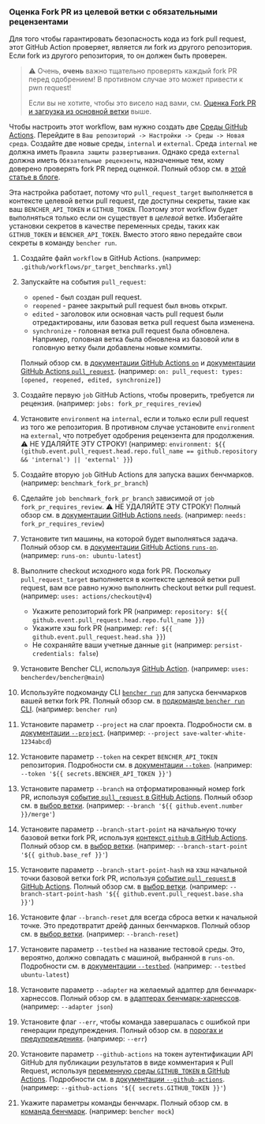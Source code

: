 
### Оценка Fork PR из целевой ветки с обязательными рецензентами

Для того чтобы гарантировать безопасность кода из fork pull request,
этот GitHub Action проверяет, является ли fork из другого репозитория.
Если fork из другого репозитория, то он должен быть проверен.

> ⚠️ Очень, **очень** важно тщательно проверять каждый fork PR перед одобрением!
> В противном случае это может привести к pwn request!
>
> Если вы не хотите, чтобы это висело над вами, см. [Оценка Fork PR и загрузка из основной ветки][benchmark fork pr and upload from default branch] выше.

Чтобы настроить этот workflow, вам нужно создать две
[Среды GitHub Actions][github actions environments].
Перейдите в `Ваш репозиторий -> Настройки -> Среды -> Новая среда`.
Создайте две новые среды, `internal` и `external`.
Среда `internal` не должна иметь `Правила защиты развертывания`.
Однако среда `external` должна иметь `Обязательные рецензенты`, назначенные тем, кому доверено проверять fork PR перед оценкой.
Полный обзор см. в [этой статье в блоге][iterative.ai blog].

Эта настройка работает, потому что `pull_request_target` выполняется в контексте целевой ветки pull request,
где доступны секреты, такие как ваш `BENCHER_API_TOKEN` и `GITHUB_TOKEN`.
Поэтому этот workflow будет выполняться только если он существует в _целевой_ ветке.
Избегайте установки секретов в качестве переменных среды, таких как `GITHUB_TOKEN` и `BENCHER_API_TOKEN`.
Вместо этого явно передайте свои секреты в команду `bencher run`.

<PullRequestsForkReviewerCode />

1. Создайте файл `workflow` в GitHub Actions.
   (например: `.github/workflows/pr_target_benchmarks.yml`)
2. Запускайте на события `pull_request`:
    - `opened` - был создан pull request.
    - `reopened` - ранее закрытый pull request был вновь открыт.
    - `edited` - заголовок или основная часть pull request были отредактированы, или базовая ветка pull request была изменена.
    - `synchronize` - головная ветка pull request была обновлена.
      Например, головная ветка была обновлена из базовой или в головную ветку были добавлены новые коммиты.

   Полный обзор см. в [документации GitHub Actions `on`][github actions on]
   и [документации GitHub Actions `pull_request`][github action pull_request].
   (например: `on: pull_request: types: [opened, reopened, edited, synchronize]`)
3. Создайте первую `job` GitHub Actions, чтобы проверить, требуется ли рецензия.
   (например: `jobs: fork_pr_requires_review`)
4. Установите `environment` на `internal`, если и только если pull request из того же репозитория.
   В противном случае установите `environment` на `external`, что потребует одобрения рецензента для продолжения.
   ⚠️ НЕ УДАЛЯЙТЕ ЭТУ СТРОКУ!
   (например: `environment: ${{ (github.event.pull_request.head.repo.full_name == github.repository && 'internal') || 'external' }}`)
5. Создайте вторую `job` GitHub Actions для запуска ваших бенчмарков.
   (например: `benchmark_fork_pr_branch`)
6. Сделайте `job benchmark_fork_pr_branch` зависимой от `job fork_pr_requires_review`.
   ⚠️ НЕ УДАЛЯЙТЕ ЭТУ СТРОКУ!
   Полный обзор см. в [документации GitHub Actions `needs`][github actions needs].
   (например: `needs: fork_pr_requires_review`)
7. Установите тип машины, на которой будет выполняться задача.
   Полный обзор см. в [документации GitHub Actions `runs-on`][github actions runs-on].
   (например: `runs-on: ubuntu-latest`)
8. Выполните checkout исходного кода fork PR.
   Поскольку `pull_request_target` выполняется в контексте целевой ветки pull request,
   вам все равно нужно выполнить checkout ветки pull request.
   (например: `uses: actions/checkout@v4`)
    - Укажите репозиторий fork PR (например: `repository: ${{ github.event.pull_request.head.repo.full_name }}`)
    - Укажите хэш fork PR (например: `ref: ${{ github.event.pull_request.head.sha }}`)
    - Не сохраняйте ваши учетные данные `git` (например: `persist-credentials: false`)
9. Установите Bencher CLI, используя [GitHub Action][bencher cli github action].
   (например: `uses: bencherdev/bencher@main`)
10. Используйте подкоманду CLI <code><a href="/ru/docs/explanation/bencher-run/">bencher run</a></code>
    для запуска бенчмарков вашей ветки fork PR.
    Полный обзор см. в [подкоманде `bencher run` CLI][bencher run].
    (например: `bencher run`)
11. Установите параметр `--project` на слаг проекта.
    Подробности см. в [документации `--project`][project option].
    (например: `--project save-walter-white-1234abcd`)
12. Установите параметр `--token` на секрет `BENCHER_API_TOKEN` репозитория.
    Подробности см. в [документации `--token`][token option].
    (например: `--token '${{ secrets.BENCHER_API_TOKEN }}'`)
13. Установите параметр `--branch` на отформатированный номер fork PR, используя
    [событие `pull_request` в GitHub Actions][github action pull_request].
    Полный обзор см. в [выбор ветки][branch selection branch].
    (например: `--branch '${{ github.event.number }}/merge'`)
14. Установите параметр `--branch-start-point` на начальную точку базовой ветки fork PR, используя
    [контекст `github` в GitHub Actions][github actions context].
    Полный обзор см. в [выбор ветки][branch selection start point].
    (например: `--branch-start-point '${{ github.base_ref }}'`)
15. Установите параметр `--branch-start-point-hash` на хэш начальной точки базовой ветки fork PR, используя
    [событие `pull_request` в GitHub Actions][github action pull_request].
    Полный обзор см. в [выбор ветки][branch selection start point hash].
    (например: `--branch-start-point-hash '${{ github.event.pull_request.base.sha }}'`)
16. Установите флаг `--branch-reset` для всегда сброса ветки к начальной точке.
    Это предотвратит дрейф данных бенчмарков.
    Полный обзор см. в [выбор ветки][branch selection branch reset].
    (например: `--branch-reset`)
17. Установите параметр `--testbed` на название тестовой среды.
    Это, вероятно, должно совпадать с машиной, выбранной в `runs-on`.
    Подробности см. в [документации `--testbed`][testbed option].
    (например: `--testbed ubuntu-latest`)
18. Установите параметр `--adapter` на желаемый адаптер для бенчмарк-харнессов.
    Полный обзор см. в [адаптерах бенчмарк-харнессов][adapters].
    (например: `--adapter json`)
19. Установите флаг `--err`, чтобы команда завершалась с ошибкой при генерации предупреждения.
    Полный обзор см. в [порогах и предупреждениях][alerts].
    (например: `--err`)
20. Установите параметр `--github-actions` на токен аутентификации API GitHub для публикации результатов в виде комментария к Pull Request, используя
    [переменную среды `GITHUB_TOKEN` в GitHub Actions][github token].
    Подробности см. в [документации `--github-actions`][github actions option].
    (например: `--github-actions '${{ secrets.GITHUB_TOKEN }}'`)
21. Укажите параметры команды бенчмарк.
    Полный обзор см. в [команда бенчмарк][command argument].
    (например: `bencher mock`)

[github actions on]: https://docs.github.com/en/actions/using-workflows/workflow-syntax-for-github-actions#on
[github action pull_request]: https://docs.github.com/en/webhooks/webhook-events-and-payloads#pull_request
[github actions runs-on]: https://docs.github.com/en/actions/using-workflows/workflow-syntax-for-github-actions#jobsjob_idruns-on
[bencher cli github action]: https://github.com/marketplace/actions/bencher-cli
[github token]: https://docs.github.com/en/actions/security-guides/automatic-token-authentication
[github actions environments]: https://docs.github.com/en/actions/deployment/targeting-different-environments/using-environments-for-deployment#using-an-environment
[iterative.ai blog]: https://iterative.ai/blog/testing-external-contributions-using-github-actions-secrets
[github actions needs]: https://docs.github.com/en/actions/using-workflows/workflow-syntax-for-github-actions#jobsjob_idneeds
[github actions context]: https://docs.github.com/en/actions/learn-github-actions/contexts#github-context

[bencher run]: /ru/docs/explanation/bencher-run/
[project option]: /ru/docs/explanation/bencher-run/#--project-project
[token option]: /ru/docs/explanation/bencher-run/#--token-token
[branch selection branch]: /ru/docs/explanation/branch-selection/#--branch-branch
[branch selection start point]: /ru/docs/explanation/branch-selection/#--branch-start-point-branch
[branch selection start point hash]: /ru/docs/explanation/branch-selection/#--branch-start-point-hash-hash
[branch selection branch reset]: /ru/docs/explanation/branch-selection/#--branch-reset
[testbed option]: /ru/docs/explanation/bencher-run/#--testbed-testbed
[adapters]: /ru/docs/explanation/adapters/
[alerts]: /ru/docs/explanation/thresholds/#alerts
[github actions option]: /ru/docs/explanation/bencher-run/#--github-actions-github_token
[command argument]: /ru/docs/explanation/bencher-run/#benchmark-command

[benchmark fork pr and upload from default branch]: #benchmark-fork-pr-and-upload-from-default-branch